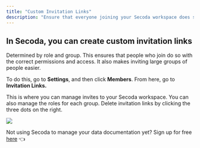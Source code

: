 ```yaml
---
title: "Custom Invitation Links"
description: "Ensure that everyone joining your Secoda workspace does so with the correct permissions and access with custom invitation links. Mass invite people according to the groups you've created."
---
```


## In Secoda, you can create custom invitation links

Determined by role and group. This ensures that people who join do so with the correct permissions and access. It also makes inviting large groups of people easier. 

To do this, go to **Settings**, and then click **Members**. From here, go to **Invitation Links.** 

This is where you can manage invites to your Secoda workspace. You can also manage the roles for each group. Delete invitation links by clicking the three dots on the right. 

![](https://3544070331-files.gitbook.io/~/files/v0/b/gitbook-x-prod.appspot.com/o/spaces%2FqxbfBjqa19PllrcxgKxO%2Fuploads%2FfYr3kGyh5oUkTTAxjyAz%2FScreen%20Shot%202022-04-08%20at%2012.59.16%20PM.png?alt=media&token=5f0fafef-e9ca-4880-bb86-fd785f435e3b)

Not using Secoda to manage your data documentation yet? Sign up for free [here](http://app.secoda.co/) 👈